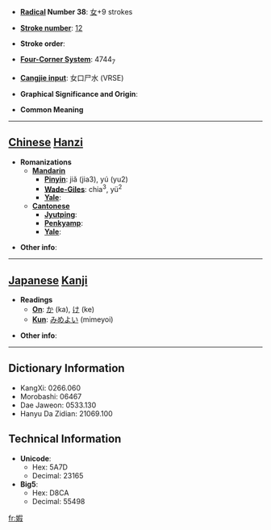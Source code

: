 * '''[[Wiktionary:Chinese radical index| Radical]] Number 38''': [[Wiktionary:Chinese radical index 女|女]]+9 strokes

* '''[[Wiktionary:Chinese total strokes index|Stroke number]]''': [[Wiktionary:Chinese total strokes index 12|12]]

* '''Stroke order''': 

* '''[[Wiktionary:Chinese four corner index|Four-Corner System]]''': 4744<sub>7</sub>

* '''[[Wiktionary:Chinese Cangjie index|Cangjie input]]''': 女口尸水 (VRSE)

* '''Graphical Significance and Origin''': 

* '''Common Meaning'''

----

== [[Chinese]] [[Hanzi]] ==

* '''Romanizations'''
** '''[[Mandarin]]'''
*** '''[[Pinyin]]''': jiǎ (jia3), yú (yu2)
*** '''[[Wade-Giles]]''': chia<sup>3</sup>, yü<sup>2</sup>
*** '''[[Yale]]''': 
** '''[[Cantonese]]'''
*** '''[[Jyutping]]''':
*** '''[[Penkyamp]]''': 
*** '''[[Yale]]''': 

* '''Other info''': 

----

== [[Japanese]] [[Kanji]] ==

* '''Readings'''
** '''[[On]]''': [[か]] (ka), [[け]] (ke)
** '''[[Kun]]''': [[みめよい]] (mimeyoi)

* '''Other info''':  

----

== Dictionary Information ==

* KangXi: 0266.060
* Morobashi: 06467
* Dae Jaweon: 0533.130
* Hanyu Da Zidian: 21069.100

== Technical Information ==

* '''Unicode''':
** Hex: 5A7D
** Decimal: 23165
* '''Big5''':
** Hex: D8CA
** Decimal: 55498

[[fr:婽]]